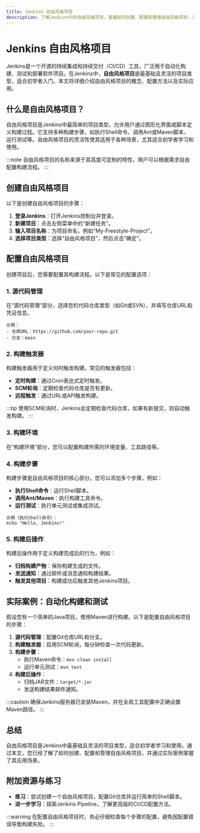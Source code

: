 ```yaml
---
title: Jenkins 自由风格项目
description: 了解Jenkins中的自由风格项目，掌握如何创建、配置和管理自由风格项目，并通过实际案例学习其应用场景。
---
```


# Jenkins 自由风格项目

Jenkins是一个开源的持续集成和持续交付（CI/CD）工具，广泛用于自动化构建、测试和部署软件项目。在Jenkins中，**自由风格项目**是最基础且灵活的项目类型，适合初学者入门。本文将详细介绍自由风格项目的概念、配置方法以及实际应用。

## 什么是自由风格项目？

自由风格项目是Jenkins中最简单的项目类型，允许用户通过图形化界面或脚本定义构建过程。它支持多种构建步骤，如执行Shell命令、调用Ant或Maven脚本、运行测试等。自由风格项目的灵活性使其适用于各种场景，尤其适合初学者学习和使用。

:::note
自由风格项目的名称来源于其高度可定制的特性，用户可以根据需求自由配置构建流程。
:::

## 创建自由风格项目

以下是创建自由风格项目的步骤：

1. **登录Jenkins**：打开Jenkins控制台并登录。
2. **新建项目**：点击左侧菜单中的“新建任务”。
3. **输入项目名称**：为项目命名，例如“My-Freestyle-Project”。
4. **选择项目类型**：选择“自由风格项目”，然后点击“确定”。

## 配置自由风格项目

创建项目后，您需要配置其构建流程。以下是常见的配置选项：

### 1. 源代码管理
在“源代码管理”部分，选择您的代码仓库类型（如Git或SVN），并填写仓库URL和凭证信息。

```plaintext
示例：
- 仓库URL：https://github.com/your-repo.git
- 分支：main
```

### 2. 构建触发器
构建触发器用于定义何时触发构建。常见的触发器包括：
- **定时构建**：通过Cron表达式定时触发。
- **SCM轮询**：定期检查代码仓库是否有更新。
- **远程触发**：通过URL或API触发构建。

:::tip
使用SCM轮询时，Jenkins会定期检查代码仓库，如果有新提交，则自动触发构建。
:::

### 3. 构建环境
在“构建环境”部分，您可以配置构建所需的环境变量、工具路径等。

### 4. 构建步骤
构建步骤是自由风格项目的核心部分。您可以添加多个步骤，例如：
- **执行Shell命令**：运行Shell脚本。
- **调用Ant/Maven**：执行构建工具命令。
- **运行测试**：执行单元测试或集成测试。

```plaintext
示例（执行Shell命令）：
echo "Hello, Jenkins!"
```

### 5. 构建后操作
构建后操作用于定义构建完成后的行为，例如：
- **归档构建产物**：保存构建生成的文件。
- **发送通知**：通过邮件或消息通知构建结果。
- **触发其他项目**：构建成功后触发其他Jenkins项目。

## 实际案例：自动化构建和测试

假设您有一个简单的Java项目，使用Maven进行构建。以下是配置自由风格项目的步骤：

1. **源代码管理**：配置Git仓库URL和分支。
2. **构建触发器**：启用SCM轮询，每分钟检查一次代码更新。
3. **构建步骤**：
   - 执行Maven命令：`mvn clean install`
   - 运行单元测试：`mvn test`
4. **构建后操作**：
   - 归档JAR文件：`target/*.jar`
   - 发送构建结果邮件通知。

:::caution
确保Jenkins服务器已安装Maven，并在全局工具配置中正确设置Maven路径。
:::

## 总结

自由风格项目是Jenkins中最基础且灵活的项目类型，适合初学者学习和使用。通过本文，您已经了解了如何创建、配置和管理自由风格项目，并通过实际案例掌握了其应用场景。

## 附加资源与练习

- **练习**：尝试创建一个自由风格项目，配置Git仓库并运行简单的Shell脚本。
- **进一步学习**：探索Jenkins Pipeline，了解更高级的CI/CD配置方法。

:::warning
在配置自由风格项目时，务必仔细检查每个步骤的配置，避免因配置错误导致构建失败。
:::